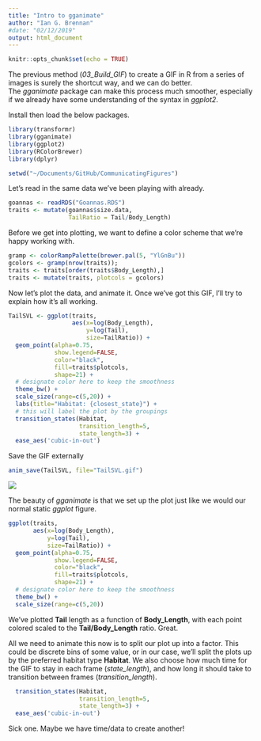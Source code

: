 ```yaml
---
title: "Intro to gganimate"
author: "Ian G. Brennan"
#date: "02/12/2019"
output: html_document
---
```


```r
knitr::opts_chunk$set(echo = TRUE)
```

The previous method (*03_Build_GIF*) to create a GIF in R from a series of images is surely the shortcut way, and we can do better.  
The *gganimate* package can make this process much smoother, especially if we already have some understanding of the syntax in *ggplot2*. 

Install then load the below packages.
```r
library(transformr)
library(gganimate)
library(ggplot2)
library(RColorBrewer)
library(dplyr)
```

```r
setwd("~/Documents/GitHub/CommunicatingFigures")
```

Let's read in the same data we've been playing with already. 
```r
goannas <- readRDS("Goannas.RDS")
traits <- mutate(goannas$size.data,
                 TailRatio = Tail/Body_Length)
```

Before we get into plotting, we want to define a color scheme that we're happy working with. 
```r
gramp <- colorRampPalette(brewer.pal(5, "YlGnBu"))
gcolors <- gramp(nrow(traits)); 
traits <- traits[order(traits$Body_Length),]
traits <- mutate(traits, plotcols = gcolors)
```

Now let's plot the data, and animate it. Once we've got this GIF, I'll try to explain how it's all working. 
```r
TailSVL <- ggplot(traits, 
                  aes(x=log(Body_Length), 
                      y=log(Tail),
                      size=TailRatio)) +
  geom_point(alpha=0.75, 
             show.legend=FALSE, 
             color="black", 
             fill=traits$plotcols, 
             shape=21) + 
  # designate color here to keep the smoothness
  theme_bw() +
  scale_size(range=c(5,20)) +
  labs(title="Habitat: {closest_state}") + 
  # this will label the plot by the groupings
  transition_states(Habitat, 
                    transition_length=5, 
                    state_length=3) +
  ease_aes('cubic-in-out')
```

Save the GIF externally
```r
anim_save(TailSVL, file="TailSVL.gif")
```

![](TailSVL.gif)

The beauty of *gganimate* is that we set up the plot just like we would our normal static *ggplot* figure.
```r
ggplot(traits,
       aes(x=log(Body_Length),
           y=log(Tail),
           size=TailRatio)) +
  geom_point(alpha=0.75, 
             show.legend=FALSE, 
             color="black", 
             fill=traits$plotcols, 
             shape=21) + 
  # designate color here to keep the smoothness
  theme_bw() +
  scale_size(range=c(5,20))
```

We've plotted **Tail** length as a function of **Body_Length**, with each point colored scaled to the **Tail/Body_Length** ratio. Great. 

All we need to animate this now is to split our plot up into a factor. This could be discrete bins of some value, or in our case, we'll split the plots up by the preferred habitat type **Habitat**. We also choose how much time for the GIF to stay in each frame (*state_length*), and how long it should take to transition between frames (*transition_length*). 
```r
  transition_states(Habitat, 
                    transition_length=5, 
                    state_length=3) +
  ease_aes('cubic-in-out')
```

Sick one. Maybe we have time/data to create another!